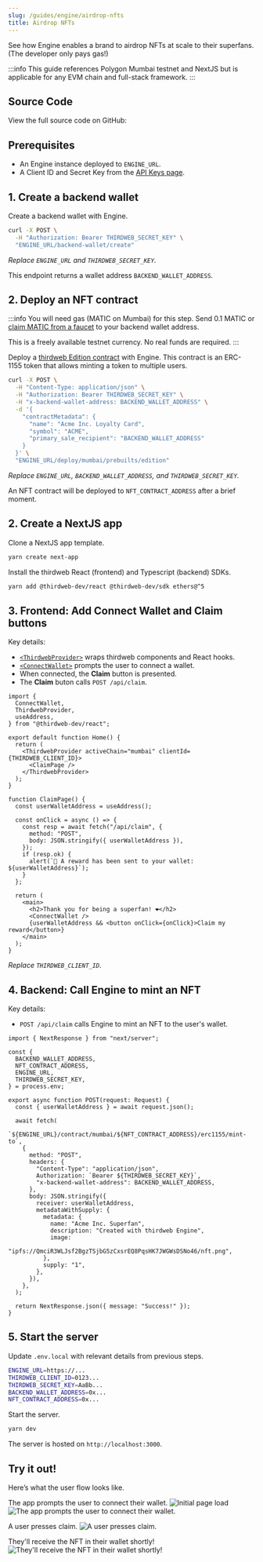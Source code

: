 ```yaml
---
slug: /guides/engine/airdrop-nfts
title: Airdrop NFTs
---
```



See how Engine enables a brand to airdrop NFTs at scale to their superfans. (The developer only pays gas!)

:::info
This guide references Polygon Mumbai testnet and NextJS but is applicable for any EVM chain and full-stack framework.
:::

## Source Code

View the full source code on GitHub:

<div className="col col--12" style={{ padding: 8 }}>
  <QuickstartCard
    name="Source Code"
    link="https://github.com/thirdweb-example/engine-minting-api"
    image="/assets/github-icon.webp"
  />
</div>

## Prerequisites

- An Engine instance deployed to `ENGINE_URL`.
- A Client ID and Secret Key from the [API Keys page](https://thirdweb.com/dashboard/settings/api-keys).

## 1. Create a backend wallet

Create a backend wallet with Engine.

```bash
curl -X POST \
  -H "Authorization: Bearer THIRDWEB_SECRET_KEY" \
  "ENGINE_URL/backend-wallet/create"
```

_Replace `ENGINE_URL` and `THIRDWEB_SECRET_KEY`._

This endpoint returns a wallet address `BACKEND_WALLET_ADDRESS`.

## 2. Deploy an NFT contract

:::info
You will need gas (MATIC on Mumbai) for this step. Send 0.1 MATIC or [claim MATIC from a faucet](https://mumbaifaucet.com/) to your backend wallet address.

This is a freely available testnet currency. No real funds are required.
:::

Deploy a [thirdweb Edition contract](https://thirdweb.com/thirdweb.eth/TokenERC1155) with Engine. This contract is an ERC-1155 token that allows minting a token to multiple users.

```bash
curl -X POST \
  -H "Content-Type: application/json" \
  -H "Authorization: Bearer THIRDWEB_SECRET_KEY" \
  -H "x-backend-wallet-address: BACKEND_WALLET_ADDRESS" \
  -d '{
    "contractMetadata": {
      "name": "Acme Inc. Loyalty Card",
      "symbol": "ACME",
      "primary_sale_recipient": "BACKEND_WALLET_ADDRESS"
    }
  }' \
  "ENGINE_URL/deploy/mumbai/prebuilts/edition"
```

_Replace `ENGINE_URL`, `BACKEND_WALLET_ADDRESS`, and `THIRDWEB_SECRET_KEY`._

An NFT contract will be deployed to `NFT_CONTRACT_ADDRESS` after a brief moment.

## 2. Create a NextJS app

Clone a NextJS app template.

```bash
yarn create next-app
```

Install the thirdweb React (frontend) and Typescript (backend) SDKs.

```bash
yarn add @thirdweb-dev/react @thirdweb-dev/sdk ethers@^5
```

## 3. Frontend: Add Connect Wallet and Claim buttons

Key details:

- [`<ThirdwebProvider>`](https://portal.thirdweb.com/react/react.thirdwebprovider) wraps thirdweb components and React hooks.
- [`<ConnectWallet>`](https://portal.thirdweb.com/react/react.connectwallet) prompts the user to connect a wallet.
- When connected, the **Claim** button is presented.
- The **Claim** buton calls `POST /api/claim`.

```tsx
import {
  ConnectWallet,
  ThirdwebProvider,
  useAddress,
} from "@thirdweb-dev/react";

export default function Home() {
  return (
    <ThirdwebProvider activeChain="mumbai" clientId={THIRDWEB_CLIENT_ID}>
      <ClaimPage />
    </ThirdwebProvider>
  );
}

function ClaimPage() {
  const userWalletAddress = useAddress();

  const onClick = async () => {
    const resp = await fetch("/api/claim", {
      method: "POST",
      body: JSON.stringify({ userWalletAddress }),
    });
    if (resp.ok) {
      alert(`🎉 A reward has been sent to your wallet: ${userWalletAddress}`);
    }
  };

  return (
    <main>
      <h2>Thank you for being a superfan! ❤️</h2>
      <ConnectWallet />
      {userWalletAddress && <button onClick={onClick}>Claim my reward</button>}
    </main>
  );
}
```

_Replace `THIRDWEB_CLIENT_ID`_.

## 4. Backend: Call Engine to mint an NFT

Key details:

- `POST /api/claim` calls Engine to mint an NFT to the user's wallet.

```tsx
import { NextResponse } from "next/server";

const {
  BACKEND_WALLET_ADDRESS,
  NFT_CONTRACT_ADDRESS,
  ENGINE_URL,
  THIRDWEB_SECRET_KEY,
} = process.env;

export async function POST(request: Request) {
  const { userWalletAddress } = await request.json();

  await fetch(
    `${ENGINE_URL}/contract/mumbai/${NFT_CONTRACT_ADDRESS}/erc1155/mint-to`,
    {
      method: "POST",
      headers: {
        "Content-Type": "application/json",
        Authorization: `Bearer ${THIRDWEB_SECRET_KEY}`,
        "x-backend-wallet-address": BACKEND_WALLET_ADDRESS,
      },
      body: JSON.stringify({
        receiver: userWalletAddress,
        metadataWithSupply: {
          metadata: {
            name: "Acme Inc. Superfan",
            description: "Created with thirdweb Engine",
            image:
              "ipfs://QmciR3WLJsf2BgzTSjbG5zCxsrEQ8PqsHK7JWGWsDSNo46/nft.png",
          },
          supply: "1",
        },
      }),
    },
  );

  return NextResponse.json({ message: "Success!" });
}
```

## 5. Start the server

Update `.env.local` with relevant details from previous steps.

```bash
ENGINE_URL=https://...
THIRDWEB_CLIENT_ID=0123...
THIRDWEB_SECRET_KEY=AaBb...
BACKEND_WALLET_ADDRESS=0x...
NFT_CONTRACT_ADDRESS=0x...
```

Start the server.

```bash
yarn dev
```

The server is hosted on `http://localhost:3000`.

## Try it out!

Here’s what the user flow looks like.

The app prompts the user to connect their wallet.
![Initial page load](../assets/airdrop-nfts-1.png)
![The app prompts the user to connect their wallet.](../assets/airdrop-nfts-2.png)

A user presses claim.
![A user presses claim.](../assets/airdrop-nfts-3.png)

They'll receive the NFT in their wallet shortly!
![They'll receive the NFT in their wallet shortly!](../assets/airdrop-nfts-4.png)
